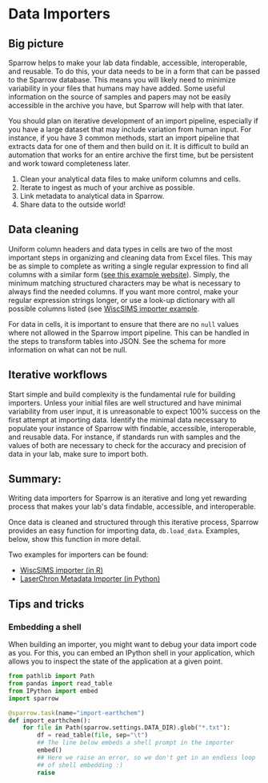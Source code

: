 
# Data Importers

## Big picture

Sparrow helps to make your lab data findable, accessible,
interoperable, and reusable. To do this, your data needs to
be in a form that can be passed to the Sparrow database.
This means you will likely need to minimize variability in
your files that humans may have added. Some useful information
on the source of samples and papers may not be easily
accessible in the archive you have, but Sparrow will help with that later.

You should plan on iterative development of an import pipeline,
especially if you have a large dataset that may include variation
from human input. For instance, if you have 3 common methods, start
an import pipeline that extracts data for one of them and then build on it.
It is difficult to build an automation that works for an entire archive
the first time, but be persistent and work toward completeness later.

1. Clean your analytical data files to make uniform columns and cells.
2. Iterate to ingest as much of your archive as possible.
3. Link metadata to analytical data in Sparrow.
4. Share data to the outside world!

## Data cleaning

Uniform column headers and data types in cells are two of the most important
steps in organizing and cleaning data from Excel files. This may be as simple
to complete as writing a single regular expression to find all columns with a
similar form \([see this example website](https://regexr.com/)\). Simply,
the minimum matching structured characters may be what is necessary to always
find the needed columns. If you want more control, make your regular expression
strings longer, or use a look-up dictionary with all possible columns
listed \(see [WiscSIMS importer example](/docs/getting-started/wiscsims-example).

For data in cells, it is important to ensure that there are no `null` values
where not allowed in the Sparrow import pipeline. This can be handled in the
steps to transform tables into JSON. See the schema for more information on what can not be null.

## Iterative workflows

Start simple and build complexity is the fundamental rule for building importers.
Unless your initial files are well structured and have minimal variability from
user input, it is unreasonable to expect 100% success on the first attempt at importing
data. Identify the minimal data necessary to populate your instance of Sparrow with
findable, accessible, interoperable, and reusable data. For instance, if standards
run with samples and the values of both are necessary to check for the accuracy
and precision of data in your lab, make sure to import both.

## Summary:

Writing data importers for Sparrow is an iterative and long yet rewarding process that makes
your lab's data findable, accessible, and interoperable.

Once data is cleaned and structured through this iterative process, Sparrow provides an easy
function for importing data, `db.load_data`. Examples, below, show this function in more detail.

Two examples for importers can be found:

- [WiscSIMS importer (in R)](/docs/getting-started/wiscsims-example)
- [LaserChron Metadata Importer (in Python)](/docs/getting-started/metadata-importer)

## Tips and tricks

### Embedding a shell

When building an importer, you might want to debug your data import code as you.
For this, you can embed an IPython shell in your application, which allows you to
inspect the state of the application at a given point.

```python
from pathlib import Path
from pandas import read_table
from IPython import embed
import sparrow

@sparrow.task(name="import-earthchem")
def import_earthchem():
    for file in Path(sparrow.settings.DATA_DIR).glob("*.txt"):
        df = read_table(file, sep="\t")
        ## The line below embeds a shell prompt in the importer
        embed()
        ## Here we raise an error, so we don't get in an endless loop
        ## of shell embedding :)
        raise

```

